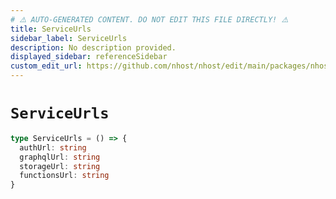 ```yaml
---
# ⚠️ AUTO-GENERATED CONTENT. DO NOT EDIT THIS FILE DIRECTLY! ⚠️
title: ServiceUrls
sidebar_label: ServiceUrls
description: No description provided.
displayed_sidebar: referenceSidebar
custom_edit_url: https://github.com/nhost/nhost/edit/main/packages/nhost-js/src/utils/types.ts#L32
---
```


# `ServiceUrls`

```ts
type ServiceUrls = () => {
  authUrl: string
  graphqlUrl: string
  storageUrl: string
  functionsUrl: string
}
```
